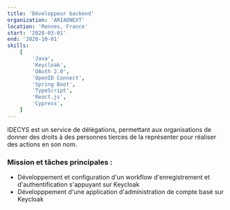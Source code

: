 ```yaml
---
title: 'Développeur backend'
organization: 'ARIADNEXT'
location: 'Rennes, France'
start: '2020-03-01'
end: '2020-10-01'
skills:
    [
        'Java',
        'Keycloak',
        'OAuth 2.0',
        'OpenID Connect',
        'Spring Boot',
        'TypeScript',
        'React.js',
        'Cypress',
    ]
---
```


IDECYS est un service de délégations, permettant aux organisations de donner des droits à des personnes tierces de la représenter pour réaliser des actions en son nom.

### Mission et tâches principales :

-   Développement et configuration d'un workflow d'enregistrement et d'authentification s'appuyant sur Keycloak
-   Développpement d'une application d'administration de compte basé sur Keycloak
